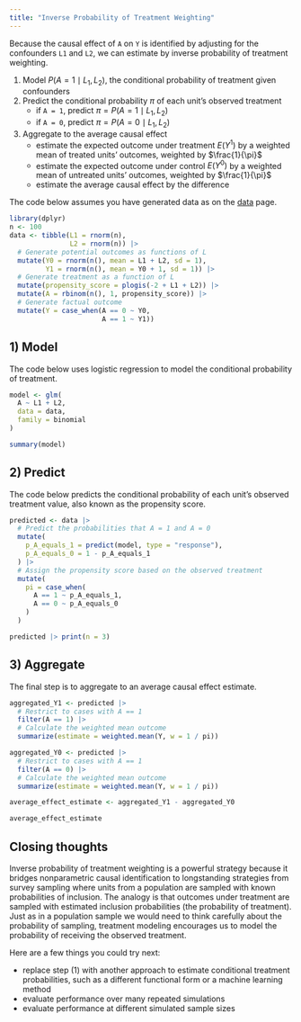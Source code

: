 ```yaml
---
title: "Inverse Probability of Treatment Weighting"
---
```


Because the causal effect of `A` on `Y` is identified by adjusting for the confounders `L1` and `L2`, we can estimate by inverse probability of treatment weighting.

1) Model $P(A = 1\mid L_1, L_2)$, the conditional probability of treatment given confounders
2) Predict the conditional probability $\pi$ of each unit's observed treatment
     * if `A = 1`, predict $\pi = P(A = 1 \mid L_1,L_2)$
     * if `A = 0`, predict $\pi = P(A = 0 \mid L_1,L_2)$
3) Aggregate to the average causal effect
     * estimate the expected outcome under treatment $E(Y^1)$ by a weighted mean of treated units' outcomes, weighted by $\frac{1}{\pi}$
     * estimate the expected outcome under control $E(Y^0)$ by a weighted mean of untreated units' outcomes, weighted by $\frac{1}{\pi}$
     * estimate the average causal effect by the difference

The code below assumes you have generated data as on the [data](data) page.

```r
library(dplyr)
n <- 100
data <- tibble(L1 = rnorm(n),
               L2 = rnorm(n)) |>
  # Generate potential outcomes as functions of L
  mutate(Y0 = rnorm(n(), mean = L1 + L2, sd = 1),
         Y1 = rnorm(n(), mean = Y0 + 1, sd = 1)) |>
  # Generate treatment as a function of L
  mutate(propensity_score = plogis(-2 + L1 + L2)) |>
  mutate(A = rbinom(n(), 1, propensity_score)) |>
  # Generate factual outcome
  mutate(Y = case_when(A == 0 ~ Y0,
                       A == 1 ~ Y1))
```

## 1) Model

The code below uses logistic regression to model the conditional probability of treatment.

```r
model <- glm(
  A ~ L1 + L2, 
  data = data, 
  family = binomial
)
```
```r
summary(model)
```

## 2) Predict

The code below predicts the conditional probability of each unit's observed treatment value, also known as the propensity score.

```r
predicted <- data |>
  # Predict the probabilities that A = 1 and A = 0
  mutate(
    p_A_equals_1 = predict(model, type = "response"),
    p_A_equals_0 = 1 - p_A_equals_1
  ) |>
  # Assign the propensity score based on the observed treatment
  mutate(
    pi = case_when(
      A == 1 ~ p_A_equals_1,
      A == 0 ~ p_A_equals_0
    )
  )
```
```r
predicted |> print(n = 3)
```

## 3) Aggregate

The final step is to aggregate to an average causal effect estimate.

```r
aggregated_Y1 <- predicted |>
  # Restrict to cases with A == 1
  filter(A == 1) |>
  # Calculate the weighted mean outcome
  summarize(estimate = weighted.mean(Y, w = 1 / pi))

aggregated_Y0 <- predicted |>
  # Restrict to cases with A == 1
  filter(A == 0) |>
  # Calculate the weighted mean outcome
  summarize(estimate = weighted.mean(Y, w = 1 / pi))

average_effect_estimate <- aggregated_Y1 - aggregated_Y0
```
```r
average_effect_estimate
```

## Closing thoughts

Inverse probability of treatment weighting is a powerful strategy because it bridges nonparametric causal identification to longstanding strategies from survey sampling where units from a population are sampled with known probabilities of inclusion. The analogy is that outcomes under treatment are sampled with estimated inclusion probabilities (the probability of treatment). Just as in a population sample we would need to think carefully about the probability of sampling, treatment modeling encourages us to model the probability of receiving the observed treatment.

Here are a few things you could try next:

- replace step (1) with another approach to estimate conditional treatment probabilities, such as a different functional form or a machine learning method
- evaluate performance over many repeated simulations
- evaluate performance at different simulated sample sizes

